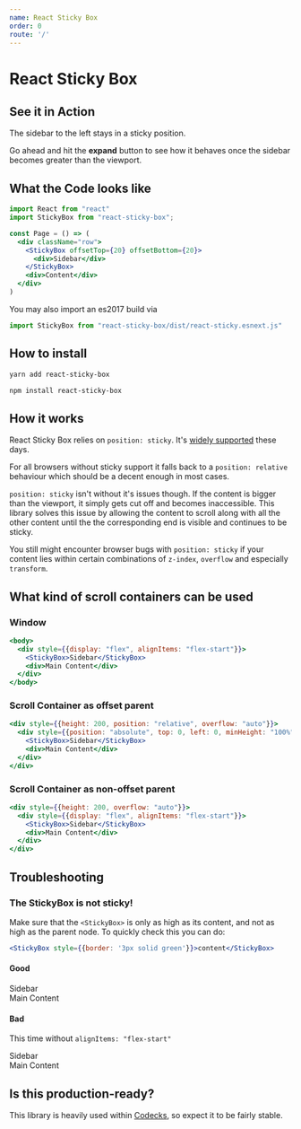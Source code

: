 ```yaml
---
name: React Sticky Box
order: 0
route: '/'
---
```



# React Sticky Box

## See it in Action

<div className={styles.bigBody}>
  <div className={styles.row}>
    <div className={styles.miniContent}/>
  </div>
  <div className={styles.row}>
    <StickyBox offsetTop={20} offsetBottom={20}>
      <Sidebar elements={20}/>
    </StickyBox>
    <div className={styles.largeContent}><p>The sidebar to the left stays in a sticky position.</p>
      <p>Go ahead and hit the <b>expand</b> button to see how it behaves once the sidebar becomes greater than the viewport.</p></div>
  </div>
  <div className={styles.row}>
    <div className={styles.content}/>
  </div>
</div>

## What the Code looks like

```jsx
import React from "react"
import StickyBox from "react-sticky-box";

const Page = () => (
  <div className="row">
    <StickyBox offsetTop={20} offsetBottom={20}>
      <div>Sidebar</div>
    </StickyBox>
    <div>Content</div>
  </div>
)
```

You may also import an es2017 build via

```jsx
import StickyBox from "react-sticky-box/dist/react-sticky.esnext.js"
```

## How to install

```bash
yarn add react-sticky-box
```

```bash
npm install react-sticky-box
```

## How it works

React Sticky Box relies on `position: sticky`. It's [widely supported](https://caniuse.com/#feat=css-sticky) these days.

For all browsers without sticky support it falls back to a `position: relative` behaviour which should be a decent enough in most cases.

`position: sticky` isn't without it's issues though. If the content is bigger than the viewport, it simply gets cut off and becomes inaccessible. This library solves this issue by allowing the content to scroll along with all the other content until the the corresponding end is visible and continues to be sticky.

You still might encounter browser bugs with `position: sticky` if your content lies within certain combinations of `z-index`, `overflow` and especially `transform`.

## What kind of scroll containers can be used

### Window

```jsx
<body>
  <div style={{display: "flex", alignItems: "flex-start"}}>
    <StickyBox>Sidebar</StickyBox>
    <div>Main Content</div>
  </div>
</body>
```

### Scroll Container as offset parent

```jsx
<div style={{height: 200, position: "relative", overflow: "auto"}}>
  <div style={{position: "absolute", top: 0, left: 0, minHeight: "100%"}}>
    <StickyBox>Sidebar</StickyBox>
    <div>Main Content</div>
  </div>
</div>
```

### Scroll Container as non-offset parent

```jsx
<div style={{height: 200, overflow: "auto"}}>
  <div style={{display: "flex", alignItems: "flex-start"}}>
    <StickyBox>Sidebar</StickyBox>
    <div>Main Content</div>
  </div>
</div>
```

## Troubleshooting

### The StickyBox is not sticky!

Make sure that the `<StickyBox>` is only as high as its content, and not as high as the parent node. To quickly check this you can do:
```jsx
<StickyBox style={{border: '3px solid green'}}>content</StickyBox>
```

#### Good

<Playground>
  <div style={{height: 80, overflow: "auto"}}>
    <div style={{display: "flex", alignItems: "flex-start"}}>
      <StickyBox style={{border: '3px solid green'}}>Sidebar</StickyBox>
      <div style={{height: 150, border: '3px solid blue'}}>Main Content</div>
    </div>
  </div>
</Playground>

#### Bad

This time without `alignItems: "flex-start"`

<Playground>
  <div style={{height: 80, overflow: "auto"}}>
    <div style={{display: "flex"}}>
      <StickyBox style={{border: '3px solid green'}}>Sidebar</StickyBox>
      <div style={{height: 150, border: '3px solid blue'}}>Main Content</div>
    </div>
  </div>
</Playground>


## Is this production-ready?

This library is heavily used within [Codecks](https://www.codecks.io), so expect it to be fairly stable.
